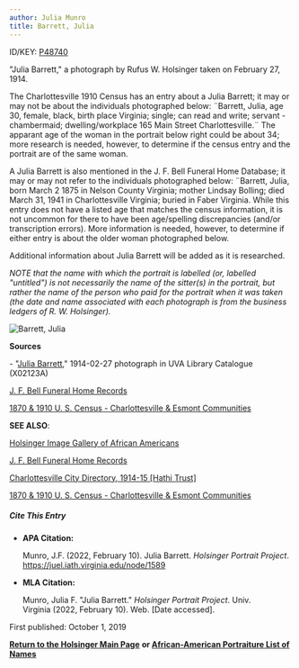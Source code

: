 ```yaml
---
author: Julia Munro
title: Barrett, Julia
---
```

ID/KEY: [P48740](http://juel.iath.virginia.edu/public_person?person=48740 "P48740")

"Julia Barrett," a photograph by Rufus W. Holsinger taken on February 27, 1914.

  
The Charlottesville 1910 Census has an entry about a Julia Barrett; it may or may not be about the individuals photographed below: ¨Barrett, Julia, age 30, female, black, birth place Virginia; single; can read and write; servant - chambermaid; dwelling/workplace 165 Main Street Charlottesville.¨ The apparant age of the woman in the portrait below right could be about 34; more research is needed, however, to determine if the census entry and the portrait are of the same woman. 

A Julia Barrett is also mentioned in the J. F. Bell Funeral Home Database; it may or may not refer to the individuals photographed below: ¨Barrett, Julia, born March 2 1875 in Nelson County Virginia; mother Lindsay Bolling; died March 31, 1941 in Charlottesville Virginia; buried in Faber Virginia. While this entry does not have a listed age that matches the census information, it is not uncommon for there to have been age/spelling discrepancies (and/or transcription errors). More information is needed, however, to determine if either entry is about the older woman photographed below.

Additional information about Julia Barrett will be added as it is researched.  
  

_NOTE that the name with which the portrait is labelled (or, labelled "untitled") is not necessarily the name of the sitter(s) in the portrait, but rather the name of the person who paid for the portrait when it was taken (the date and name associated with each photograph is from the business ledgers of R. W. Holsinger)._ 

![Barrett, Julia](https://iiif.lib.virginia.edu/iiif/uva-lib:1041761/full/778,561/0/default.jpg "Barrett, Julia") 

**Sources**

\- "[Julia Barrett](https://search.lib.virginia.edu/catalog/uva-lib:1041761#?c=0&m=0&s=0&cv=0&xywh=0%2C-45%2C4019%2C2980 "Barrett, Julia")," 1914-02-27 photograph in UVA Library Catalogue (X02123A) 

[J. F. Bell Funeral Home Records](http://www2.vcdh.virginia.edu/afam/raceandplace/perl_scripts/funeral_search.html "J. F. Bell Funeral Home Database") 

[1870 & 1910 U. S. Census - Charlottesville & Esmont Communities](http://www2.vcdh.virginia.edu/afam/raceandplace/census/search_both.html "1870 & 1910 U. S. Census: Charlottesville and Esmont Communities") 

**SEE ALSO**:

[Holsinger Image Gallery of African Americans](http://rwholsingerphotos.org/images.php "Holsinger Image Gallery of African Americans")

[J. F. Bell Funeral Home Records](http://www2.vcdh.virginia.edu/afam/raceandplace/perl_scripts/funeral_search.html "J. F. Bell Funeral Home Database")

[Charlottesville City Directory, 1914-15 \[Hathi Trust\]](https://catalog.hathitrust.org/Record/101954103 "Charlottesville City Directory, 1914-15") 

[1870 & 1910 U. S. Census - Charlottesville & Esmont Communities](http://www2.vcdh.virginia.edu/afam/raceandplace/census/search_both.html "1870 & 1910 U. S. Census: Charlottesville and Esmont Communities")

##### **Cite This Entry**

*   **APA Citation:**
    
    Munro, J.F. (2022, February 10). Julia Barrett. _Holsinger Portrait Project_. https://juel.iath.virginia.edu/node/1589
    
*   **MLA Citation:**
    
    Munro, Julia F. "Julia Barrett." _Holsinger Portrait Project_. Univ. Virginia (2022, February 10). Web. \[Date accessed\].
    

First published: October 1, 2019    

[**Return to the Holsinger Main Page**](http://juel.iath.virginia.edu/node/980) **or [African-American Portraiture List of Names](http://juel.iath.virginia.edu/node/996)**